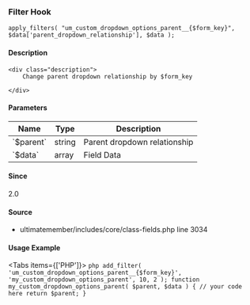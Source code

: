 
### Filter Hook    
    
```
apply_filters( "um_custom_dropdown_options_parent__{$form_key}", $data['parent_dropdown_relationship'], $data );
```

#### Description
    <div class="description">
        Change parent dropdown relationship by $form_key
 
    </div>

#### Parameters
            
<table className="table-auto mt-2 border dark:border-gray-500 p-5 text-sm text-left">
<thead>
<tr>
<th  className="px-3">Name</th>
<th  className="px-3">Type</th>
<th  className="px-3">Description</th>
</tr>
</thead>
<tbody>
               <tr >
               <td className="px-3 py-2">`$parent`</td>
               <td className="px-3 py-2">string</td>
               <td className="px-3 py-2 text-sm">Parent dropdown relationship</td>
               </tr>
               <tr >
               <td className="px-3 py-2">`$data`</td>
               <td className="px-3 py-2">array</td>
               <td className="px-3 py-2 text-sm">Field Data</td>
               </tr>
</tbody>
</table>

#### Since
<div class="description">
2.0
</div>

#### Source
  - <Link href="/developer/files/includes-core-class-fields#source-view.3034">ultimatemember/includes/core/class-fields.php</Link> <Link href="/developer/files/includes-core-class-fields#source-view.3034">line 3034</Link>



#### Usage Example

<Tabs items={['PHP']}>
    <Tab>
    ```php
    add_filter( 'um_custom_dropdown_options_parent__{$form_key}', 'my_custom_dropdown_options_parent', 10, 2 );
 function my_custom_dropdown_options_parent( $parent, $data ) {
     // your code here
     return $parent;
 }
    ```
    </Tab>
</Tabs>